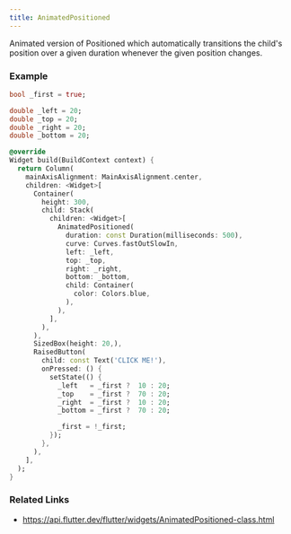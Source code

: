 ```yaml
---
title: AnimatedPositioned
---
```


Animated version of Positioned which automatically transitions the child's position over a given duration whenever the given position changes.

### Example

```dart liveslice=AnimatedPositioned height=400px
bool _first = true;

double _left = 20;
double _top = 20;
double _right = 20;
double _bottom = 20;

@override
Widget build(BuildContext context) {
  return Column(
    mainAxisAlignment: MainAxisAlignment.center,
    children: <Widget>[
      Container(
        height: 300,
        child: Stack(
          children: <Widget>[
            AnimatedPositioned(
              duration: const Duration(milliseconds: 500),
              curve: Curves.fastOutSlowIn,
              left: _left,
              top: _top,
              right: _right,
              bottom: _bottom,
              child: Container(
                color: Colors.blue,
              ),
            ),
          ],
        ),
      ),
      SizedBox(height: 20,),
      RaisedButton(
        child: const Text('CLICK ME!'),
        onPressed: () {
          setState(() {
            _left   = _first ?  10 : 20;
            _top    = _first ?  70 : 20;
            _right  = _first ?  10 : 20;
            _bottom = _first ?  70 : 20;

            _first = !_first;
          });
        },
      ),
    ],
  );
}
```

### Related Links
- https://api.flutter.dev/flutter/widgets/AnimatedPositioned-class.html
